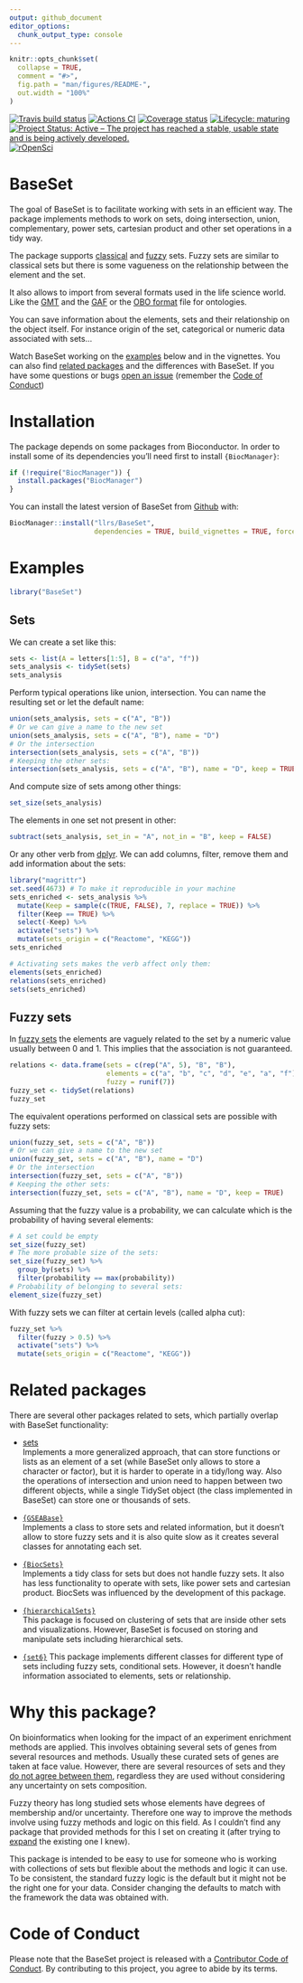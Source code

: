 ```yaml
---
output: github_document
editor_options: 
  chunk_output_type: console
---
```


<!-- README.md is generated from README.Rmd. Please edit that file -->

```r
knitr::opts_chunk$set(
  collapse = TRUE,
  comment = "#>",
  fig.path = "man/figures/README-",
  out.width = "100%"
)
```

<!-- badges: start -->
[![Travis build status](https://travis-ci.org/llrs/BaseSet.svg?branch=master)](https://travis-ci.org/llrs/BaseSet)
[![Actions CI](https://github.com/llrs/BaseSet/workflows/R-CMD-check/badge.svg)](https://github.com/llrs/BaseSet/actions?query=workflow%3AR-CMD-check)
[![Coverage status](https://codecov.io/gh/llrs/BaseSet/branch/master/graph/badge.svg)](https://codecov.io/github/llrs/BaseSet?branch=master)
[![Lifecycle: maturing](https://img.shields.io/badge/lifecycle-maturing-blue.svg)](https://www.tidyverse.org/lifecycle/#maturing)
[![Project Status: Active – The project has reached a stable, usable state and is being actively developed.](https://www.repostatus.org/badges/latest/active.svg)](https://www.repostatus.org/#active)
[![rOpenSci](https://badges.ropensci.org/359_status.svg)](https://github.com/ropensci/software-review/issues/359)
<!-- badges: end -->

# BaseSet

The goal of BaseSet is to facilitate working with sets in an efficient way. 
The package implements methods to work on sets, doing intersection, union, complementary, power sets, cartesian product and other set operations in a tidy way. 


The package supports [classical](https://en.wikipedia.org/wiki/Set_(mathematics)) and [fuzzy](https://en.wikipedia.org/wiki/Fuzzy_set) sets. 
Fuzzy sets are similar to classical sets but there is some vagueness on the relationship between the element and the set. 


It also allows to import from several formats used in the life science world. 
Like the [GMT](https://software.broadinstitute.org/cancer/software/gsea/wiki/index.php/Data_formats#GMT:_Gene_Matrix_Transposed_file_format_.28.2A.gmt.29) and the [GAF](http://geneontology.org/docs/go-annotation-file-gaf-format-2.1/) or the [OBO format](http://www.obofoundry.org/) file for ontologies.

You can save information about the elements, sets and their relationship on the object itself. 
For instance origin of the set, categorical or numeric data associated with sets...

Watch BaseSet working on the [examples](#Examples) below and in the vignettes. 
You can also find [related packages](#Related-packages) and the differences with BaseSet. 
If you have some questions or bugs [open an issue](https://github.com/llrs/BaseSet/issues) (remember the [Code of Conduct](#Code-of-Conduct))

# Installation

The package depends on some packages from Bioconductor. In order to install some of its dependencies you'll need first to install `{BiocManager}`:

```r
if (!require("BiocManager")) {
  install.packages("BiocManager")
}
```

You can install the latest version of BaseSet from [Github](https://github.com/llrs/BaseSet) with:

```r
BiocManager::install("llrs/BaseSet", 
                     dependencies = TRUE, build_vignettes = TRUE, force = TRUE)
```

 
# Examples {#Examples}

```r
library("BaseSet")
```

## Sets

We can create a set like this:

```r
sets <- list(A = letters[1:5], B = c("a", "f"))
sets_analysis <- tidySet(sets)
sets_analysis
```

Perform typical operations like union, intersection. You can name the resulting set or let the default name:

```r
union(sets_analysis, sets = c("A", "B")) 
# Or we can give a name to the new set
union(sets_analysis, sets = c("A", "B"), name = "D")
# Or the intersection
intersection(sets_analysis, sets = c("A", "B"))
# Keeping the other sets:
intersection(sets_analysis, sets = c("A", "B"), name = "D", keep = TRUE) 
```

And compute size of sets among other things:

```r
set_size(sets_analysis)
```

The elements in one set not present in other:

```r
subtract(sets_analysis, set_in = "A", not_in = "B", keep = FALSE)
```

Or any other verb from [dplyr](https://cran.r-project.org/package=dplyr). We can add columns, filter, remove them and add information about the sets:

```r
library("magrittr")
set.seed(4673) # To make it reproducible in your machine
sets_enriched <- sets_analysis %>% 
  mutate(Keep = sample(c(TRUE, FALSE), 7, replace = TRUE)) %>% 
  filter(Keep == TRUE) %>% 
  select(-Keep) %>% 
  activate("sets") %>% 
  mutate(sets_origin = c("Reactome", "KEGG"))
sets_enriched

# Activating sets makes the verb affect only them:
elements(sets_enriched)
relations(sets_enriched)
sets(sets_enriched)
```

## Fuzzy sets

In [fuzzy sets](https://en.wikipedia.org/wiki/Fuzzy_set) the elements are vaguely related to the set by a numeric value usually between 0 and 1.
This implies that the association is not guaranteed.

```r
relations <- data.frame(sets = c(rep("A", 5), "B", "B"), 
                        elements = c("a", "b", "c", "d", "e", "a", "f"),
                        fuzzy = runif(7))
fuzzy_set <- tidySet(relations)
fuzzy_set
```

The equivalent operations performed on classical sets are possible with fuzzy sets:

```r
union(fuzzy_set, sets = c("A", "B")) 
# Or we can give a name to the new set
union(fuzzy_set, sets = c("A", "B"), name = "D")
# Or the intersection
intersection(fuzzy_set, sets = c("A", "B"))
# Keeping the other sets:
intersection(fuzzy_set, sets = c("A", "B"), name = "D", keep = TRUE) 
```

Assuming that the fuzzy value is a probability, we can calculate which is the probability of having several elements:

```r
# A set could be empty
set_size(fuzzy_set)
# The more probable size of the sets:
set_size(fuzzy_set) %>% 
  group_by(sets) %>% 
  filter(probability == max(probability))
# Probability of belonging to several sets:
element_size(fuzzy_set)
```

With fuzzy sets we can filter at certain levels (called alpha cut):

```r
fuzzy_set %>% 
  filter(fuzzy > 0.5) %>% 
  activate("sets") %>% 
  mutate(sets_origin = c("Reactome", "KEGG"))
```

# Related packages {#related}

There are several other packages related to sets, which partially overlap with BaseSet functionality:

 - [sets]( https://CRAN.R-project.org/package=sets)  
 Implements a more generalized approach, that can store functions or lists as an element of a set (while BaseSet only allows to store a character or factor), but it is harder to operate in a tidy/long way. Also the operations of intersection and union need to happen between two different objects, while a single TidySet object (the class implemented in BaseSet) can store one or thousands of sets.

 - [`{GSEABase}`](https://bioconductor.org/packages/GSEABase)  
 Implements a class to store sets and related information, but it doesn't allow to store fuzzy sets and it is also quite slow as it creates several classes for annotating each set. 
  
 - [`{BiocSets}`](https://bioconductor.org/packages/BiocSets)  
 Implements a tidy class for sets but does not handle fuzzy sets. It also has less functionality to operate with sets, like power sets and cartesian product. BiocSets was influenced by the development of this package. 

 - [`{hierarchicalSets}`](https://CRAN.R-project.org/package=hierarchicalSets)  
 This package is focused on clustering of sets that are inside other sets and visualizations. However, BaseSet is focused on storing and manipulate sets including hierarchical sets.
 
 - [`{set6}`](https://cran.r-project.org/package=set6)
 This package implements different classes for different type of sets including fuzzy sets, conditional sets. However, it doesn't handle information associated to elements, sets or relationship. 
 
# Why this package? {#why}

On bioinformatics when looking for the impact of an experiment enrichment methods are applied.
This involves obtaining several sets of genes from several resources and methods.
Usually these curated sets of genes are taken at face value. 
However, there are several resources of sets and they [do not agree between them](https://doi.org/10.1186/1471-2105-14-112), regardless they are used without considering any uncertainty on sets composition. 


Fuzzy theory has long studied sets whose elements have degrees of membership and/or uncertainty. 
Therefore one way to improve the methods involve using fuzzy methods and logic on this field. 
As I couldn't find any package that provided methods for this I set on creating it (after trying to [expand](https://github.com/llrs/GSEAdv) the existing one I knew).

This package is intended to be easy to use for someone who is working with collections of sets but flexible about the methods and logic it can use. 
To be consistent, the standard fuzzy logic is the default but it might not be the right one for your data. 
Consider changing the defaults to match with the framework the data was obtained with. 

# Code of Conduct {#CoC}

Please note that the BaseSet project is released with a  [Contributor Code of Conduct](CODE_OF_CONDUCT.md).
By contributing to this project, you agree to abide by its terms.
